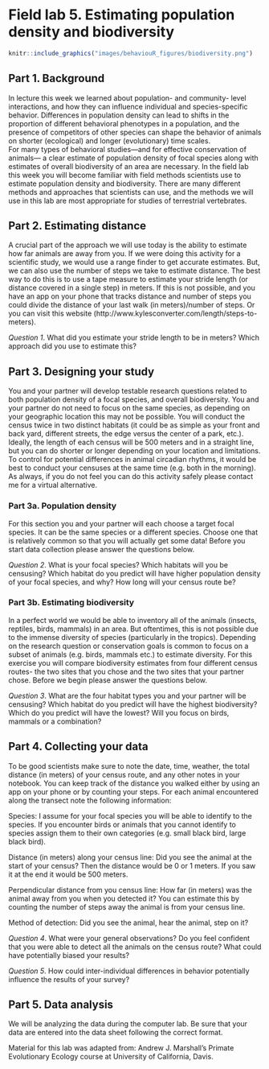 # Field lab 5. Estimating population density and biodiversity {-}

```r
knitr::include_graphics("images/behaviouR_figures/biodiversity.png")
```


## Part 1. Background {-}    
In lecture this week we learned about population- and community- level interactions, and how they can influence individual and species-specific behavior. Differences in population density can lead to shifts in the proportion of different behavioral phenotypes in a population, and the presence of competitors of other species can shape the behavior of animals on shorter (ecological) and longer (evolutionary) time scales.   
  For many types of behavioral studies—and for effective conservation of animals— a clear estimate of population density of focal species along with estimates of overall biodiversity of an area are necessary. In the field lab this week you will become familiar with field methods scientists use to estimate population density and biodiversity. There are many different methods and approaches that scientists can use, and the methods we will use in this lab are most appropriate for studies of terrestrial vertebrates.

## Part 2. Estimating distance {-}
A crucial part of the approach we will use today is the ability to estimate how far animals are away from you. If we were doing this activity for a scientific study, we would use a range finder to get accurate estimates. But, we can also use the number of steps we take to estimate distance. The best way to do this is to use a tape measure to estimate your stride length (or distance covered in a single step) in meters. If this is not possible, and you have an app on your phone that tracks distance and number of steps you could divide the distance of your last walk (in meters)/number of steps. Or you can visit this website (http://www.kylesconverter.com/length/steps-to-meters).

*Question 1*. What did you estimate your stride length to be in meters? Which approach did you use to estimate this?

## Part 3. Designing your study {-}  
You and your partner will develop testable research questions related to both population density of a focal species, and overall biodiversity. You and your partner do not need to focus on the same species, as depending on your geographic location this may not be possible. You will conduct the census twice in two distinct habitats (it could be as simple as your front and back yard, different streets, the edge versus the center of a park, etc.). Ideally, the length of each census will be 500 meters and in a straight line, but you can do shorter or longer depending on your location and limitations. To control for potential differences in animal circadian rhythms, it would be best to conduct your censuses at the same time (e.g. both in the morning). As always, if you do not feel you can do this activity safely please contact me for a virtual alternative.

### Part 3a. Population density {-}  
For this section you and your partner will each choose a target focal species. It can be the same species or a different species. Choose one that is relatively common so that you will actually get some data! Before you start data collection please answer the questions below.

*Question 2*. What is your focal species? Which habitats will you be censusing? Which habitat do you predict will have higher population density of your focal species, and why? How long will your census route be?

### Part 3b. Estimating biodiversity {-}  
In a perfect world we would be able to inventory all of the animals (insects, reptiles, birds, mammals) in an area. But oftentimes, this is not possible due to the immense diversity of species (particularly in the tropics). Depending on the research question or conservation goals is common to focus on a subset of animals (e.g. birds, mammals etc.) to estimate diversity. For this exercise you will compare biodiversity estimates from four different census routes- the two sites that you chose and the two sites that your partner chose. Before we begin please answer the questions below.

*Question 3*. What are the four habitat types you and your partner will be censusing? Which habitat do you predict will have the highest biodiversity? Which do you predict will have the lowest? Will you focus on birds, mammals or a combination?

## Part 4. Collecting your data {-}  
To be good scientists make sure to note the date, time, weather, the total distance (in meters) of your census route, and any other notes in your notebook. You can keep track of the distance you walked either by using an app on your phone or by counting your steps. For each animal encountered along the transect note the following information:

Species: I assume for your focal species you will be able to identify to the species. If you encounter birds or animals that you cannot identify to species assign them to their own categories (e.g. small black bird, large black bird).  

Distance (in meters) along your census line: Did you see the animal at the start of your census? Then the distance would be 0 or 1 meters. If you saw it at the end it would be 500 meters.  

Perpendicular distance from you census line: How far (in meters) was the animal away from you when you detected it? You can estimate this by counting the number of steps away the animal is from your census line.  

Method of detection: Did you see the animal, hear the animal, step on it?  

*Question 4*. What were your general observations? Do you feel confident that you were able to detect all the animals on the census route? What could have potentially biased your results?

*Question 5*. How could inter-individual differences in behavior potentially influence the results of your survey?

## Part 5. Data analysis {-}  
We will be analyzing the data during the computer lab. Be sure that your data are entered into the data sheet following the correct format. 

Material for this lab was adapted from: Andrew J. Marshall's Primate Evolutionary Ecology course at University of California, Davis.